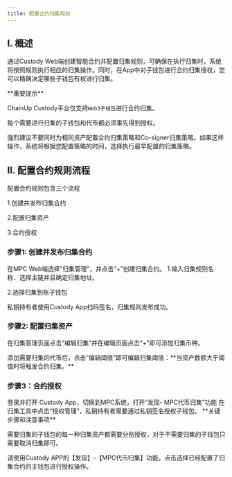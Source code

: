 ---
title: 配置合约归集规则
---

## I. 概述
通过Custody Web端创建智能合约并配置归集规则，可确保在执行归集时，系统将按照规则执行相应的归集操作。同时，在App中对子钱包进行合约归集授权，您可以精确决定哪些子钱包有权进行归集。


<Warning>
**重要提示**

ChainUp Custody平台仅支持`Web3子钱包`进行合约归集。

每个需要进行归集的子钱包和代币都必须事先得到授权。

强烈建议不要同时为相同资产配置合约归集策略和Co-signer归集策略。如果这样操作，系统将根据您配置策略的时间，选择执行最早配置的归集策略。

</Warning>


## II. 配置合约规则流程

配置合约规则包含三个流程

1.创建并发布归集合约

2.配置归集资产

3.合约授权

### 步骤1: 创建并发布归集合约

<Steps>
<Step title="创建并发布归集合约">
    在MPC Web端选择“归集管理”，并点击“+”创建归集合约。


</Step>
<Step title="编辑归集规则">
   1.输入归集规则名称、选择主链并且确定归集地址。

   2.选择归集到账子钱包


</Step>
<Step title="签名发布合约">
    私钥持有者使用Custody App扫码签名，归集规则发布成功。
</Step>
</Steps>




### 步骤2: 配置归集资产
<Steps>
<Step title="编辑归集阈值">

 在归集管理页面点击“编辑归集”并在编辑页面点击“+”即可添加归集币种。


</Step>
<Step title="编辑归集阈值">
添加需要归集的代币后，点击“编辑阈值”即可编辑归集阈值：**当资产数额大于阈值时将触发合约归集。**

</Step>
</Steps>



### 步骤3：合约授权

<Steps>
<Step title="打开MPC代币归集">
    登录并打开 Custody App，切换到MPC系统，打开“发现- MPC代币归集”功能


</Step>
<Step title="授权管理">
   在归集工具中点击“授权管理”，私钥持有者需要通过私钥签名授权子钱包。

  <Warning>
**关键步骤和注意事项**

需要归集的子钱包的每一种归集资产都需要分别授权，对于不需要归集的子钱包只需要取消归集即可。

请使用Custody APP的【发现】-【MPC代币归集】功能，点击选择已经配置了归集合约的主钱包进行授权操作。
</Warning>

</Step>

</Steps>

